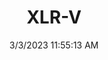 ---
width: 6000
height: 4000
title: XLR-V
description: Gauge cluster on a 2006 Black Raven Cadillac XLR-V with Ebony interior in Corpus Christi, TX.
date: 3/3/2023 11:55:13 AM
cameraMake: Sony
cameraModel: ILCE-7M3
lens: 24-70mm F2.8 DG DN | Art 019
settingsfStop: f/2.8
settingsISO: ISO 6400
settingsShutter: 1/50
settingsFocalLength: 55.1 mm
---